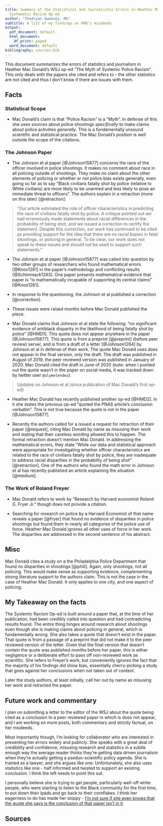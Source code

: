 ```yaml
---
title: Summary of the Statistical and Journalistic Errors in Heather Mac Donald's
  Systematic Racism Op-ed
author: "Thadryan Sweeney, MS"
subtitle: A list of my findings on HMD's misdeeds
output:
  pdf_document: default
  html_document:
    df_print: paged
  word_document: default
bibliography: sources.bib
---
```


This document summarizes the errors of statistics and journalism in Heather Mac Donald's WSJ op-ed "The Myth of Systemic Police Racism". This only deals with the papers she cited and refers to - the other statistics are not cited and thus I don't know if there are issues with them.

## Facts

### Statistical Scope

- Mac Donald's claim is that "Police Racism" is a "Myth". In defense of this she uses sources about police shootings *specifically* to make claims about police activities *generally*. This is a fundamentally unsound scientific and statistical practice. The Mac Donald's position is well outside the scope of the citations. 

### The Johnson Paper

- The Johnson et al paper [@Johnson15877] concerns the race of the officer involved in police shootings. It makes no comment about race in all policing outside of shootings. They make no claim about the other elements of policing or whether or not police bias exists generally, even going so far as to say "Black civilians fatally shot by police (relative to White civilians) are more likely to be unarmed and less likely to pose an immediate threat to officers". The authors explain in a retraction (more on this later) [@retraction]:

>"Our article estimated the role of officer characteristics in predicting the race of civilians fatally shot by police. A critique pointed out we had erroneously made statements about racial differences in the probability of being shot, and we issued a correction to rectify the statement. Despite this correction, our work has continued to be cited as providing support for the idea that there are no racial biases in fatal shootings, or policing in general. To be clear, our work does not speak to these issues and should not be used to support such statements."

- The Johnson et al paper [@Johnson15877] was called into question by two other groups of researchers who found mathematical errors [@Knox1261] in the paper's methodology and conflicting results [@Schimmack1263]. One paper presents mathematical evidence that paper is "is mathematically incapable of supporting its central claims" [@Knox1261].

- In response to the questioning, the Johnson et al published a correction [@correction].

- These issues were raised months before Mac Donald published the piece.

- Mac Donald claims that Johnson et al state the following: "no significant evidence of antiblack disparity in the likelihood of being fatally shot by police" [@HMD1]. This quote does not appear anywhere in the paper [@Johnson15877]. This quote is from a preprint [@preprint] (before peer review) server, and is from a draft of a letter [@Johnson1264] by Johnson et al in defense of their work. The quote Mac Donald uses does not appear in the final version, only the draft. The draft was published in August of 2019, the peer reviewed version was published in January of 2020. Mac Donald cited the draft in June of 2020 (note: when I pointed out the quote wasn't in the paper on social media, it was tracked down by twitter user `@ulymelendez`).

> Updates on Johnson et al (since publication of Mac Donald's first op-ed)

- Heather Mac Donald has recently published another op-ed [@HMD2]. In it she states the previous op-ed "quoted the PNAS article’s conclusion verbatim". This is not true because the quote is not in the paper [@Johnson15877].

- Recently the authors called for a issued a request for retraction of their paper [@request], citing Mac Donald by name as misusing their work and stating that their careless wording allowed this to happen. The formal retraction doesn't mention Mac Donald. In addressing the mathematical errors, they state "While our data and statistical approach were appropriate for investigating whether officer characteristics are related to the race of civilians fatally shot by police, they are inadequate to address racial disparities in the probability of being shot" [@retraction]. One of the authors who found the math error in Johnson et al has recently published an article explaining the situation [@medium].

### The Work of Roland Freyer

 - Mac Donald refers to work by "Research by Harvard economist Roland G. Fryer Jr." though does not provide a citation.

 - Searching for research on police by a Harvard Economist of that name reveals a paper [@fryer] that found no evidence of disparities in police shootings but found them in nearly all categories of the police use of force. Heather Mac Donald ignores all other uses of force in her work. The disparities are addressed in the second sentence of his abstract.


## Misc 

Mac Donald cites a study on a the Philadelphia Police Department that found no disparities in shootings [@phili]. Again, only shootings, not all policing. This would make sense as supporting evidence, complementing strong literature support to the authors claim. This is not the case in the case of Heather Mac Donald. It only applies to one city, and one aspect of policing.

## My Takeaway on the facts

The Systemic Racism Op-ed is built around a paper that, at the time of her publication, had been credibly called into question and had contradicting results found. The entire thing hinges around research about shootings even though she is making claims about policing in general, which is fundamentally wrong. She also takes a quote that doesn't exist in the paper. That quote is from a passage of a preprint that did not make it to the peer reviewed version of the letter. Given that the final version that doesn't contain the quote was published months before her paper, this is either negligence or a deliberate effort to pass off non-reviewed work as scientific. She refers to Freyer's work, but conveniently ignores the fact that the majority of his findings did show bias, essentially cherry-picking a study that goes against her conclusions when not taken out of context.

Later the study authors, at least initially, call her out by name as misusing her work and retracted the paper.

## Future work and commentary

I plan on submitting a letter to the editor of the WSJ about the quote being cited as a conclusion to a peer reviewed paper in which is does not appear, and I am working on more posts, both commentary and strictly factual, on her misdeeds.

Most importantly though, I'm looking for collaborator who are interested in presenting her errors widely and publicly. She speaks with a great deal of credibility and confidence, misusing research and statistics in a subtle enough way the average reader thinks they're getting data driven journalism when they're actually getting a pseduo-scientific policy agenda. She is trained as a lawyer, and she argues like one. Unfortunately, she also uses statistics like one - half informed and twisted to support an existing conclusion. I think the left needs to point this out.

I personally believe she is trying to get people, particularly well-off white people, who were starting to listen to the Black community for the first time, to put down their Ipads and go back to their cornflakes. I think her eagerness to do has made her sloppy - [I'm not sure if she even knows that the quote she says is the conclusion of that paper isn't in it](https://twitter.com/ThadryanJS/status/1282034535186739201?s=20).

## Sources